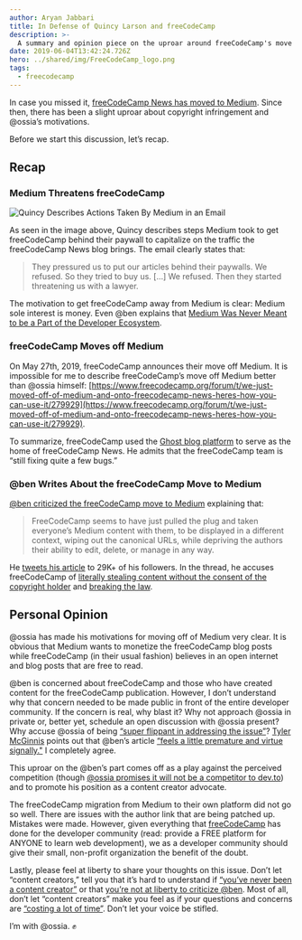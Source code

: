 ```yaml
---
author: Aryan Jabbari
title: In Defense of Quincy Larson and freeCodeCamp
description: >-
  A summary and opinion piece on the uproar around freeCodeCamp's move off Medium
date: 2019-06-04T13:42:24.726Z
hero: ../shared/img/FreeCodeCamp_logo.png
tags:
  - freecodecamp
---
```

In case you missed it, [freeCodeCamp News has moved to Medium](https://www.freecodecamp.org/forum/t/we-just-moved-off-of-medium-and-onto-freecodecamp-news-heres-how-you-can-use-it/279929). Since then, there has been a slight uproar about copyright infringement and @ossia’s motivations.

Before we start this discussion, let’s recap.

## Recap

### Medium Threatens freeCodeCamp

![Quincy Describes Actions Taken By Medium in an Email]( https://i1.wp.com/wptavern.com/wp-content/uploads/2019/05/Screen-Shot-2019-05-31-at-1.48.01-PM.png)

As seen in the image above, Quincy describes steps Medium took to get freeCodeCamp behind their paywall to capitalize on the traffic the freeCodeCamp News blog brings. The email clearly states that:

> They pressured us to put our articles behind their paywalls. We refused. So they tried to buy us. […] We refused. Then they started threatening us with a lawyer.

The motivation to get freeCodeCamp away from Medium is clear: Medium sole interest is money. Even @ben explains that [Medium Was Never Meant to be a Part of the Developer Ecosystem](https://dev.to/devteam/medium-was-never-meant-to-be-a-part-of-the-developer-ecosystem-25a0).

### freeCodeCamp Moves off Medium

On May 27th, 2019, freeCodeCamp announces their move off Medium. It is impossible for me to describe freeCodeCamp’s move off Medium better than @ossia himself: [https://www.freecodecamp.org/forum/t/we-just-moved-off-of-medium-and-onto-freecodecamp-news-heres-how-you-can-use-it/279929](https://www.freecodecamp.org/forum/t/we-just-moved-off-of-medium-and-onto-freecodecamp-news-heres-how-you-can-use-it/279929).

To summarize, freeCodeCamp used the [Ghost blog platform](https://ghost.org/) to serve as the home of freeCodeCamp News. He admits that the freeCodeCamp team is “still fixing quite a few bugs.”

### @ben Writes About the freeCodeCamp Move to Medium

[@ben criticized the freeCodeCamp move to Medium](https://dev.to/ben/i-m-concerned-with-the-move-that-freecodecamp-just-pulled-by-leaving-medium-io8) explaining that:

> FreeCodeCamp seems to have just pulled the plug and taken everyone’s Medium content with them, to be displayed in a different context, wiping out the canonical URLs, while depriving the authors their ability to edit, delete, or manage in any way.

He [tweets his article](https://twitter.com/bendhalpern/status/1133444368289927174) to 29K+ of his followers. In the thread, he accuses freeCodeCamp of [literally stealing content without the consent of the copyright holder](https://twitter.com/bendhalpern/status/1133494706363609088) and [breaking the law](https://twitter.com/bendhalpern/status/1133459111184666631).

## Personal Opinion

@ossia has made his motivations for moving off of Medium very clear. It is obvious that Medium wants to monetize the freeCodeCamp blog posts while freeCodeCamp (in their usual fashion) believes in an open internet and blog posts that are free to read.

@ben is concerned about freeCodeCamp and those who have created content for the freeCodeCamp publication. However, I don’t understand why that concern needed to be made public in front of the entire developer community. If the concern is real, why blast it? Why not approach @ossia in private or, better yet, schedule an open discussion with @ossia present?  Why accuse @ossia of being [“super flippant in addressing the issue”](https://twitter.com/bendhalpern/status/1133444368289927174)?
[Tyler McGinnis](https://twitter.com/tylermcginnis) points out that @ben’s article [“feels a little premature and virtue signally."](https://twitter.com/tylermcginnis/status/1133490470829547520) I completely agree.

This uproar on the @ben’s part comes off as a play against the perceived competition (though [@ossia promises it will not be a competitor to dev.to](https://twitter.com/ossia/status/1133457561070579712)) and to promote his position as a content creator advocate.

The freeCodeCamp migration from Medium to their own platform did not go so well. There are issues with the author link that are being patched up. Mistakes were made. However, given everything that [freeCodeCamp](https://www.freecodecamp.org) has done for the developer community (read: provide a FREE platform for ANYONE to learn web development), we as a developer community should give their small, non-profit organization the benefit of the doubt.

Lastly, please feel at liberty to share your thoughts on this issue. Don’t let “content creators,” tell you that it’s hard to understand if [“you’ve never been a content creator”](https://twitter.com/LittleKope/status/1133475647664398337) or that [you’re not at liberty to criticize @ben](https://twitter.com/LittleKope/status/1133790929389871104). Most of all, don’t let “content creators” make you feel as if your questions and concerns are [“costing a lot of time”](https://twitter.com/LittleKope/status/1133801190096023552). Don’t let your voice be stifled.

I’m with @ossia. ✊
